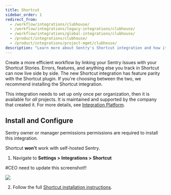 ```yaml
---
title: Shortcut
sidebar_order: 1
redirect_from:
  - /workflow/integrations/clubhouse/
  - /workflow/integrations/legacy-integrations/clubhouse/
  - /workflow/integrations/global-integrations/clubhouse/
  - /product/integrations/clubhouse/
  - /product/integrations/project-mgmt/clubhouse/
description: "Learn more about Sentry's Shortcut integration and how it can create a more efficient workflow by linking your Sentry Issues with your Shortcut Stories."
---
```


Create a more efficient workflow by linking your Sentry Issues with your Shortcut Stories. Errors, features, and anything else you track in Shortcut can now live side by side. The new Shortcut integration has feature parity with the Shortcut plugin. If you're choosing between the two, we recommend installing the Shortcut integration.

This integration needs to set up only once per organization, then it is available for _all_ projects. It is maintained and supported by the company that created it. For more details, see [Integration Platform](/product/integrations/integration-platform/).

## Install and Configure

<Note>

Sentry owner or manager permissions permissions are required to install this integration.

Shortcut **won't** work with self-hosted Sentry.

</Note>

1. Navigate to **Settings > Integrations > Shortcut**

#CEO need to update this screenshot!!

![](shortcut.png)

2. Follow the full [Shortcut installation instructions](https://help.shortcut.com/hc/en-us/articles/360026979272-Setting-up-the-Sentry-Integration).
